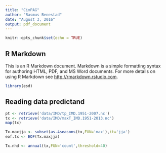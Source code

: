 ```yaml
---
title: "CixPAG"
author: "Rasmus Benestad"
date: "August 3, 2016"
output: pdf_document
---
```


```r
knitr::opts_chunk$set(echo = TRUE)
```

## R Markdown

This is an R Markdown document. Markdown is a simple formatting syntax for authoring HTML, PDF, and MS Word documents. For more details on using R Markdown see <http://rmarkdown.rstudio.com>.


```r
library(esd)
```

## Reading data predictand

```r
pt <- retrieve('data/IMD/tp_IMD.1951-2007.nc')
tx <- retrieve('data/IMD/maxT_IMD.1951-2013.nc')
map(tx)
```

```r
Tx.maxjja <- subset(as.4seasons(tx,FUN='max'),it='jja')
eof.tx <- EOF(Tx.maxjja)

Tx.nhd <- annual(tx,FUN='count',threshold=40)
```


